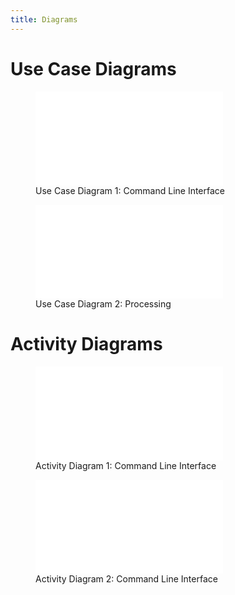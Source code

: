```yaml
---
title: Diagrams
---
```


# Use Case Diagrams

![Use Case Diagram 1: Command Line Interface](../artifacts/use_case_diagram_1_cli.pdf)

![Use Case Diagram 2: Processing](../artifacts/use_case_diagram_2_processing.pdf)

# Activity Diagrams

![Activity Diagram 1: Command Line Interface](../artifacts/activity_diagram_1_cli.pdf)

![Activity Diagram 2: Command Line Interface](../artifacts/activity_diagram_2_processing.pdf)
